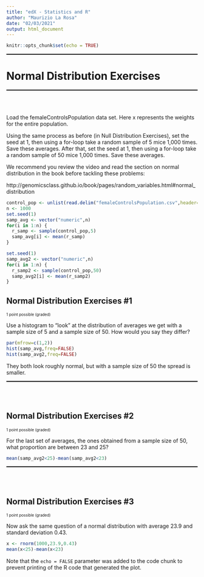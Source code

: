 ```yaml
---
title: "edX - Statistics and R"
author: "Maurizio La Rosa"
date: "02/03/2021"
output: html_document
---
```


```r
knitr::opts_chunk$set(echo = TRUE)
```

<hr style="height:2px;border-width:0;color:gray;background-color:black">
# Normal Distribution Exercises
<hr style="height:2px;border-width:0;color:gray;background-color:black">
<br></br>

Load the femaleControlsPopulation data set. Here x represents the weights for the entire population.

Using the same process as before (in Null Distribution Exercises), set the seed at 1, then using a for-loop take a random sample of 5 mice 1,000 times. Save these averages. After that, set the seed at 1, then using a for-loop take a random sample of 50 mice 1,000 times. Save these averages.

We recommend you review the video and read the section on normal distribution in the book before tackling these problems:

http://genomicsclass.github.io/book/pages/random_variables.html#normal_distribution

```r
control_pop <- unlist(read.delim("femaleControlsPopulation.csv",header=TRUE,sep=","))
n <- 1000
set.seed(1)
samp_avg <- vector("numeric",n)
for(i in 1:n) {
  r_samp <- sample(control_pop,5)
  samp_avg[i] <- mean(r_samp)
}

set.seed(1)
samp_avg2 <- vector("numeric",n)
for(i in 1:n) {
  r_samp2 <- sample(control_pop,50)
  samp_avg2[i] <- mean(r_samp2)
}
```


## Normal Distribution Exercises #1

<font size="0.7">1 point possible (graded)</font>

Use a histogram to "look" at the distribution of averages we get with a sample size of 5 and a sample size of 50. How would you say they differ?

```r
par(mfrow=c(1,2))
hist(samp_avg,freq=FALSE)
hist(samp_avg2,freq=FALSE)
```

They both look roughly normal, but with a sample size of 50 the spread is smaller.
<hr style="height:2px;border-width:0;color:gray;background-color:black">
<br></br>

## Normal Distribution Exercises #2

<font size="0.7">1 point possible (graded)</font>

For the last set of averages, the ones obtained from a sample size of 50, what proportion are between 23 and 25?

```r
mean(samp_avg2<25)-mean(samp_avg2<23)
```

<hr style="height:2px;border-width:0;color:gray;background-color:black">
<br></br>

## Normal Distribution Exercises #3

<font size="0.7">1 point possible (graded)</font>

Now ask the same question of a normal distribution with average 23.9 and standard deviation 0.43.

```r
x <- rnorm(1000,23.9,0.43)
mean(x<25)-mean(x<23)
```

Note that the `echo = FALSE` parameter was added to the code chunk to prevent printing of the R code that generated the plot.
